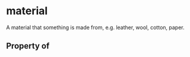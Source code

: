   

# material

A material that something is made from, e.g. leather, wool, cotton, paper.

## Property of



